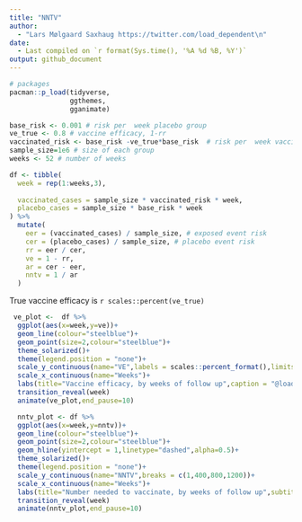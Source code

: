 ```yaml
---
title: "NNTV"
author: 
  - "Lars Mølgaard Saxhaug https://twitter.com/load_dependent\n"
date: 
  - Last compiled on `r format(Sys.time(), '%A %d %B, %Y')`
output: github_document
---
```


```r
# packages
pacman::p_load(tidyverse,
               ggthemes,
               gganimate)

```


```r
base_risk <- 0.001 # risk per  week placebo group
ve_true <- 0.8 # vaccine efficacy, 1-rr
vaccinated_risk <- base_risk -ve_true*base_risk  # risk per  week vaccinated group
sample_size=1e6 # size of each group
weeks <- 52 # number of weeks

df <- tibble(
  week = rep(1:weeks,3),
  
  vaccinated_cases = sample_size * vaccinated_risk * week,
  placebo_cases = sample_size * base_risk * week
) %>%
  mutate(
    eer = (vaccinated_cases) / sample_size, # exposed event risk
    cer = (placebo_cases) / sample_size, # placebo event risk
    rr = eer / cer,
    ve = 1 - rr,
    ar = cer - eer,
    nntv = 1 / ar
  )
```
True vaccine efficacy is `r scales::percent(ve_true)`
```r
 ve_plot <-  df %>% 
  ggplot(aes(x=week,y=ve))+
  geom_line(colour="steelblue")+
  geom_point(size=2,colour="steelblue")+
  theme_solarized()+
  theme(legend.position = "none")+
  scale_y_continuous(name="VE",labels = scales::percent_format(),limits = c(0,1))+
  scale_x_continuous(name="Weeks")+
  labs(title="Vaccine efficacy, by weeks of follow up",caption = "@load_dependent")+
  transition_reveal(week) 
  animate(ve_plot,end_pause=10)
```

```r
  nntv_plot <- df %>% 
  ggplot(aes(x=week,y=nntv))+
  geom_line(colour="steelblue")+
  geom_point(size=2,colour="steelblue")+
  geom_hline(yintercept = 1,linetype="dashed",alpha=0.5)+
  theme_solarized()+
  theme(legend.position = "none")+
  scale_y_continuous(name="NNTV",breaks = c(1,400,800,1200))+
  scale_x_continuous(name="Weeks")+
  labs(title="Number needed to vaccinate, by weeks of follow up",subtitle=paste("Vaccine efficacy",scales::percent(ve_true),", base risk",scales::percent(base_risk,accuracy = 0.1),"per week"), caption = "@load_dependent")+
  transition_reveal(week) 
  animate(nntv_plot,end_pause=10)
```

 
 

